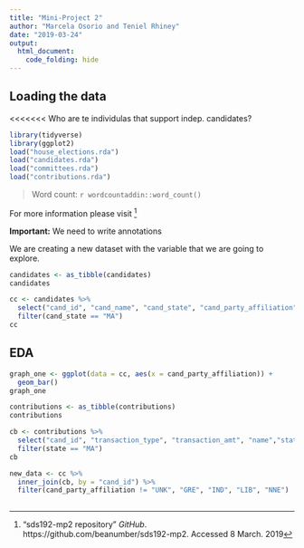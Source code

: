 ```yaml
---
title: "Mini-Project 2"
author: "Marcela Osorio and Teniel Rhiney"
date: "2019-03-24"
output: 
  html_document:
    code_folding: hide
---
```



## Loading the data

<<<<<<< Who are te individulas that support indep. candidates?



```r

library(tidyverse)
library(ggplot2)
load("house_elections.rda")
load("candidates.rda")
load("committees.rda")
load("contributions.rda")
```

> Word count: `r wordcountaddin::word_count()`


For more information please visit  ^[“sds192-mp2 repository” _GitHub_. https://github.com/beanumber/sds192-mp2. Accessed 8 March. 2019]


**Important:** We need to write annotations  

We are creating a new dataset with the variable that we are going to explore. 


```r
candidates <- as_tibble(candidates) 
candidates
```

```r
cc <- candidates %>%
  select("cand_id", "cand_name", "cand_state", "cand_party_affiliation", "cand_election_yr") %>%
  filter(cand_state == "MA")
cc
```


## EDA 

```r
graph_one <- ggplot(data = cc, aes(x = cand_party_affiliation)) +
  geom_bar()
graph_one
```




```r
contributions <- as_tibble(contributions) 
contributions
```

```r
cb <- contributions %>%
  select("cand_id", "transaction_type", "transaction_amt", "name","state") %>%
  filter(state == "MA")
cb

```

```r

new_data <- cc %>%
  inner_join(cb, by = "cand_id") %>%
  filter(cand_party_affiliation != "UNK", "GRE", "IND", "LIB", "NNE")
  

```



